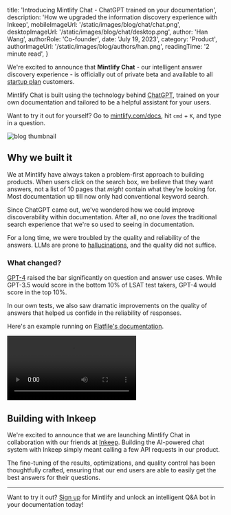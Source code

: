 
  title: 'Introducing Mintlify Chat - ChatGPT trained on your documentation',
  description:
    'How we upgraded the information discovery experience with Inkeep',
  mobileImageUrl: '/static/images/blog/chat/chat.png',
  desktopImageUrl: '/static/images/blog/chat/desktop.png',
  author: 'Han Wang',
  authorRole: 'Co-founder',
  date: 'July 19, 2023',
  category: 'Product',
  authorImageUrl: '/static/images/blog/authors/han.png',
  readingTime: '2 minute read',
}


We're excited to announce that **Mintlify Chat** - our intelligent answer discovery experience - is officially out of private beta and available to all [startup plan](/pricing) customers.

Mintlify Chat is built using the technology behind [ChatGPT](https://openai.com/blog/chatgpt), trained on your own documentation and tailored to be a helpful assistant for your users.

Want to try it out for yourself? Go to [mintlify.com/docs](https://mintlify.com/docs), hit `cmd` + `K`, and type in a question.

<img
  src="/static/images/blog/chat/chat.png"
  alt="blog thumbnail"
  className="w-full rounded-md"
/>

## Why we built it

We at Mintlify have always taken a problem-first approach to building products. When users click on the search box, we believe that they want answers, not a list of 10 pages that _might_ contain what they're looking for. Most documentation up till now only had conventional keyword search.

Since ChatGPT came out, we've wondered how we could improve discoverability within documentation. After all, no one _loves_ the traditional search experience that we're so used to seeing in documentation.

For a long time, we were troubled by the quality and reliability of the answers. LLMs are prone to [hallucinations](https://towardsdatascience.com/llm-hallucinations-ec831dcd7786), and the quality did not suffice.

### What changed?

[GPT-4](https://openai.com/research/gpt-4) raised the bar significantly on question and answer use cases. While GPT-3.5 would score in the bottom 10% of LSAT test takers, GPT-4 would score in the top 10%.

In our own tests, we also saw dramatic improvements on the quality of answers that helped us confide in the reliability of responses.

Here's an example running on [Flatfile's documentation](https://flatfile.com/docs).

<video className="w-full" controls>
  <source src="/static/images/blog/chat/flatfile.mp4" type="video/mp4" />
</video>

## Building with Inkeep

We're excited to announce that we are launching Mintlify Chat in collaboration with our friends at [Inkeep](https://inkeep.com). Building the AI-powered chat system with Inkeep simply meant calling a few API requests in our product.

The fine-tuning of the results, optimizations, and quality control has been thoughtfully crafted, ensuring that our end users are able to easily get the best answers for their questions.

---

Want to try it out? [Sign up](https://dashboard.mintlify.com/signup) for Mintlify and unlock an intelligent Q&A bot in your documentation today!
